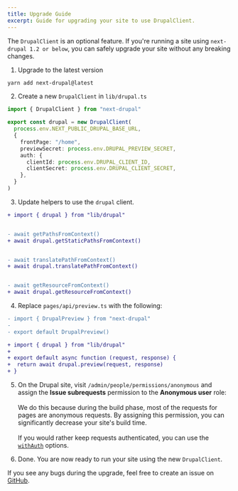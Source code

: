 ```yaml
---
title: Upgrade Guide
excerpt: Guide for upgrading your site to use DrupalClient.
---
```


<Callout icon="⚠️">

The `DrupalClient` is an optional feature. If you're running a site using `next-drupal 1.2 or below`, you can safely upgrade your site without any breaking changes.

</Callout>

1. Upgrade to the latest version

```sh
yarn add next-drupal@latest
```

2. Create a new `DrupalClient` in `lib/drupal.ts`

```ts title=lib/drupal.ts
import { DrupalClient } from "next-drupal"

export const drupal = new DrupalClient(
  process.env.NEXT_PUBLIC_DRUPAL_BASE_URL,
  {
    frontPage: "/home",
    previewSecret: process.env.DRUPAL_PREVIEW_SECRET,
    auth: {
      clientId: process.env.DRUPAL_CLIENT_ID,
      clientSecret: process.env.DRUPAL_CLIENT_SECRET,
    },
  }
)
```

3. Update helpers to use the `drupal` client.

```diff
+ import { drupal } from "lib/drupal"


- await getPathsFromContext()
+ await drupal.getStaticPathsFromContext()


- await translatePathFromContext()
+ await drupal.translatePathFromContext()


- await getResourceFromContext()
+ await drupal.getResourceFromContext()
```

4. Replace `pages/api/preview.ts` with the following:

```diff
- import { DrupalPreview } from "next-drupal"
-
- export default DrupalPreview()

+ import { drupal } from "lib/drupal"
+
+ export default async function (request, response) {
+  return await drupal.preview(request, response)
+ }
```

5. On the Drupal site, visit `/admin/people/permissions/anonymous` and assign the **Issue subrequests** permission to the **Anonymous user** role: <br /><br />
   We do this because during the build phase, most of the requests for pages are anonymous requests. By assigning this permission, you can significantly decrease your site's build time. <br /><br />
   If you would rather keep requests authenticated, you can use the [`withAuth`](/docs/client/configuration#withauth) options.

6. Done. You are now ready to run your site using the new `DrupalClient`.

If you see any bugs during the upgrade, feel free to create an issue on [GitHub](https://github.com/chapter-three/next-drupal).
